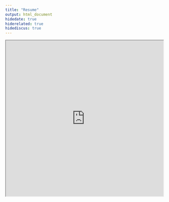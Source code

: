 ```yaml
---
title: "Resume"
output: html_document
hidedate: true
hiderelated: true
hidediscus: true
---
```


<center>
<iframe src="https://docs.google.com/viewer?url=https://github.com/JohnnyNriquez/Resume/raw/main/Johnny%20Resume%20Tech.pdf&embedded=true" width="100%" height="500" border="0"></iframe>
</center>
